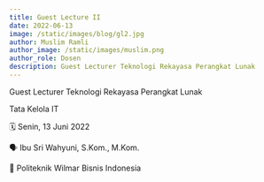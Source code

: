 ```yaml
---
title: Guest Lecture II
date: 2022-06-13
image: /static/images/blog/gl2.jpg
author: Muslim Ramli
author_image: /static/images/muslim.png
author_role: Dosen
description: Guest Lecturer Teknologi Rekayasa Perangkat Lunak
---
```


Guest Lecturer Teknologi Rekayasa Perangkat Lunak

Tata Kelola IT

🗓️ Senin, 13 Juni 2022

🗣️ Ibu Sri Wahyuni, S.Kom., M.Kom.

📌 Politeknik Wilmar Bisnis Indonesia
